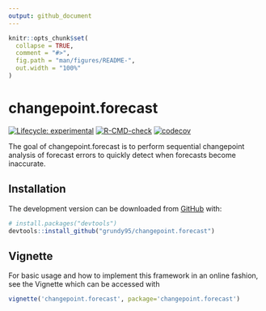 ```yaml
---
output: github_document
---
```


<!-- README.md is generated from README.Rmd. Please edit that file -->

```r
knitr::opts_chunk$set(
  collapse = TRUE,
  comment = "#>",
  fig.path = "man/figures/README-",
  out.width = "100%"
)
```

# changepoint.forecast

<!-- badges: start -->
[![Lifecycle: experimental](https://img.shields.io/badge/lifecycle-experimental-orange.svg)](https://lifecycle.r-lib.org/articles/stages.html#experimental)
[![R-CMD-check](https://github.com/grundy95/changepoint.forecast/workflows/R-CMD-check/badge.svg)](https://github.com/grundy95/changepoint.forecast/actions)
[![codecov](https://codecov.io/gh/grundy95/changepoint.forecast/branch/main/graph/badge.svg?token=0G57POQK0V)](https://codecov.io/gh/grundy95/changepoint.forecast)

<!-- badges: end -->

The goal of changepoint.forecast is to perform sequential changepoint analysis of forecast errors to quickly detect when forecasts become inaccurate. 

## Installation

<!-- You can install the released version of changepoint.forecast from [CRAN](https://CRAN.R-project.org) with:

``` r
install.packages("changepoint.forecast")
```
-->
The development version can be downloaded from [GitHub](https://github.com/) with:

``` r
# install.packages("devtools")
devtools::install_github("grundy95/changepoint.forecast")
```
## Vignette

For basic usage and how to implement this framework in an online fashion, see the Vignette which can be accessed with

```r
vignette('changepoint.forecast', package='changepoint.forecast')
```



<!-- You'll still need to render `README.Rmd` regularly, to keep `README.md` up-to-date. `devtools::build_readme()` is handy for this. You could also use GitHub Actions to re-render `README.Rmd` every time you push. An example workflow can be found here: <https://github.com/r-lib/actions/tree/master/examples>. -->



